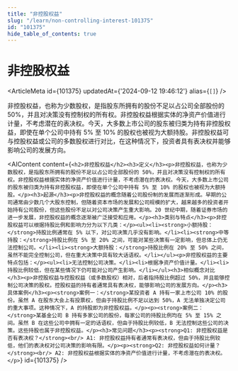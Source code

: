 ```yaml
---
title: "非控股权益"
slug: "/learn/non-controlling-interest-101375"
id: "101375"
hide_table_of_contents: true
---
```



# 非控股权益

<ArticleMeta id={101375} updatedAt={'2024-09-12 19:46:12'} alias={`[]`} />
<div className='border-solid border-b border-t-0 my-4 border-[var(--ifm-color-gray-300)]' />

非控股权益，也称为少数股权，是指股东所拥有的股份不足以占公司全部股份的 50%，并且对决策没有控制权的所有权。非控股权益根据实体的净资产价值进行计量，不考虑潜在的表决权。今天，大多数上市公司的股东被归类为持有非控股权益，即使在单个公司中持有 5% 至 10% 的股权也被视为大额持股。非控股权益可与控股权益或公司的多数股权进行对比，在这种情况下，投资者具有表决权并能够影响公司的发展方向。

<AIContent content={`<h2>非控股权益</h2><h3>定义</h3><p>非控股权益，也称为少数股权，是指股东所拥有的股份不足以占公司全部股份的 50%，并且对决策没有控制权的所有权。非控股权益根据实体的净资产价值进行计量，不考虑潜在的表决权。今天，大多数上市公司的股东被归类为持有非控股权益，即使在单个公司中持有 5% 至 10% 的股权也被视为大额持股。</p><h3>起源</h3><p>非控股权益的概念随着公司股份制的发展而逐渐形成。早期的公司通常由少数几个大股东控制，但随着资本市场的发展和公司规模的扩大，越来越多的投资者开始持有公司股份，但这些股份不足以对公司决策产生重大影响。20 世纪中期，随着证券市场的进一步发展，非控股权益的概念逐渐被广泛接受和应用。</p><h3>类别与特点</h3><p>非控股权益可以根据持股比例和影响力分为以下几类：</p><ul><li><strong>小额持股：</strong>持股比例通常在 5% 以下，对公司决策几乎没有影响。</li><li><strong>中等持股：</strong>持股比例在 5% 至 20% 之间，可能对某些决策有一定影响，但总体上仍无法控制公司。</li><li><strong>大额持股：</strong>持股比例在 20% 至 50% 之间，虽然不能完全控制公司，但在重大决策中具有较大话语权。</li></ul><p>非控股权益的主要特点包括：</p><ul><li>无法控制公司决策。</li><li>根据净资产价值计量。</li><li>持股比例较低，但在某些情况下仍可能对公司产生影响。</li></ul><h3>相似概念对比</h3><p>非控股权益与控股权益（或多数股权）相对，后者指持股比例超过 50%，并且能够控制公司决策的股权。控股权益的持有者通常具有表决权，能够影响公司的发展方向。</p><h3>具体案例</h3><p><strong>案例一：</strong>某投资者 A 持有一家上市公司 10% 的股份。虽然 A 在股东大会上有投票权，但由于持股比例不足以达到 50%，A 无法单独决定公司的重大事项。这种情况下，A 的持股即为非控股权益。</p><p><strong>案例二：</strong>某基金公司 B 持有多家公司的股份，每家公司的持股比例均在 5% 至 15% 之间。虽然 B 在这些公司中拥有一定的话语权，但由于持股比例较低，B 无法控制这些公司的决策。这些持股也属于非控股权益。</p><h3>常见问题</h3><p><strong>Q1: 非控股权益是否有表决权？</strong><br/> A1: 非控股权益持有者通常有表决权，但由于持股比例较低，他们的表决权对公司决策的影响有限。</p><p><strong>Q2: 非控股权益如何计量？</strong><br/> A2: 非控股权益根据实体的净资产价值进行计量，不考虑潜在的表决权。</p>`} id={101375} />
